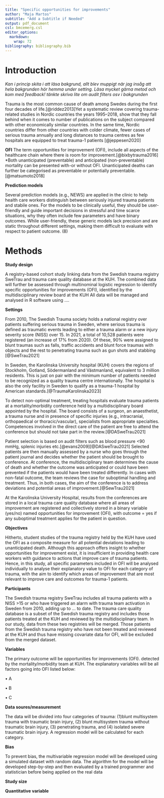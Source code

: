 ```yaml
---
title: "Specific opportunities for improvements"
author: "Maja Martos"
subtitle: "Add a Subtitle if Needed"
output: pdf_document
csl: bmcemerg.csl
editor_options:
  markdown:
    wrap: 72
bibliography: bibliography.bib
---
```

# Introduction


*Kan i princip skita i att läsa bakgrund, allt blev muppigt när jag insåg att hela bakgrunden hör hemma under setting. Läsa mycket gärna metod och kom med feedback! tänkte skriva lite om audit filters osv i bakgrunden*


Trauma is the most common cause of death among Swedes during the first four decades of life.[@riddez2013]Yet a systematic review covering trauma-related studies in Nordic countries the years 1995–2018, show that they fall behind when it comes to number of publications on the subject compared with other economically similar countries. In the same time, Nordic countries differ from other countries with colder climate, fewer cases of serious trauma annually and long distances to trauma centres as few hospitals are equipped to treat trauma-1 patients [@jeppesen2020]

**OFI**
The term opportunities for improvement (OFI), include all aspects of the healthcare chain where there is room for improvement.[@bixbytrauma2016] *Both unanticipated (preventable) and anticipated (non-preventable) mortality can be presented with-or without OFI. Unanticipated deaths can further be categorised as preventable or potentially preventable. [@matsumoto2018] 

**Prediction models** 

Several prediction models (e.g., NEWS) are applied in the clinic to help health care workers distinguish between seriously injured trauma patients and stabile ones. For the models to be clinically useful, they should be user-friendly and guide important decisions in stressful and time scarce situations, why they often include few parameters and have binary outcomes. While user-friendly, these generic models lack precision and are static throughout different settings, making them difficult to evaluate with respect to patient outcome. (8) 




# Methods


**Study design** 

A registry-based cohort study linking data from the Swedish trauma registry SweTrau and trauma care quality database at the KUH. The combined data will further be assessed through multinominal logistic regression to identify specific opportunities for improvements (OFI), identified by the multidisciplinary review board at the KUH All data will be managed and analysed in R software using ….

**Settings**

From 2010, The Swedish Trauma society holds a national registry over patients suffering serious trauma in Sweden, where serious trauma is defined as traumatic events leading to either a trauma alarm or a new injury severity score (NISS) over 15. In 2021, a total of 10,528 patients were registered (an increase of 17% from 2020). Of these, 90% were assigned to blunt traumas such as falls, traffic accidents and blunt force traumas with objects and the rest to penetrating trauma such as gun shots and stabbing [@SweTrau2021]


In Sweden, the Karolinska University hospital (KUH) covers the regions of Stockholm, Gotland, Södermanland and Västmanland, equivalent to 3 million residents. This is just on pair with the minimum number of patients needed to be recognized as a quality trauma centre internationally. The hospital is also the only facility in Sweden to qualify as a trauma-1 hospital by American standards.[@TraumaKarolinska2023]

To detect non-optimal treatment, treating hospitals evaluate trauma patients at a mortality/morbidity conference held by a multidisciplinary board appointed by the hospital. The board consists of a surgeon, an anaesthetist, a trauma nurse and in presence of specific injuries (e.g., intracranial, orthopaedical or thoracic/vascular), specialists from appropriate specialties. Competences involved in the direct care of the patient are free to attend the conference but should not take part in the review.[@DASweTrau2021]

Patient selection is based on audit filters such as blood pressure <90 mmHg, splenic injuries etc.[@evans2009][@DASweTrau2021] Selected patients are then manually assessed by a nurse who goes through the patient journal and decides whether the patient should be brought to conference. At conference, the multidisciplinary team determines the cause of death and whether the outcome was anticipated or could have been prevented if the patients would have been treated differently. In cases with non-fatal outcome, the team reviews the case for suboptimal handling and treatment. Thus, in both cases, the aim of the conference is to address deviations and potential areas of improvement.[@SewTrau2021]

 
At the Karolinska University Hospital, results from the conferences are stored in a local trauma care quality database where all areas of improvement are registered and collectively stored in a binary variable (yes/no) named opportunities for improvement (OFI), with outcome = yes if any suboptimal treatment applies for the patient in question.


**Objectives**

Hitherto, student studies of the trauma registry held by the KUH have used the OFI as a composite measure for all potential deviations leading to unanticipated death. Although this approach offers insight to whether opportunities for improvement exist, it is insufficient in providing health care workers with guidance to actions that improve care of trauma patients. Hence, in this study, all specific parameters included in OFI will be analysed individually to analyse their explanatory value to OFI for each category of trauma, with the aim to identify which areas of improvement that are most relevant to improve care and outcomes for trauma-1 patients.


**Participants** 

The Swedish trauma registry SweTrau includes all trauma patients with a NISS >15 or who have triggered an alarm with trauma team activation in Sweden from 2010, adding up to … to date. The trauma care quality database is a subset of the Swedish trauma registry and includes those patients treated at the KUH and reviewed by the multidisciplinary team. In our study, data from these two registries will be merged. Those patients from the Swedish trauma registry who have not been treated and reviewed at the KUH and thus have missing covariate data for OFI, will be excluded from the merged dataset.

**Variables** 

The primary outcome will be opportunities for improvements (OFI). detected by the mortality/morbidity team at KUH. The explanatory variables will be all factors going into OFI listed below:


•	A

•	B

•	C


**Data soures/measurement**

The data will be divided into four categories of trauma: (1)blunt multisystem trauma with traumatic brain injury, (2) blunt multisystem trauma without traumatic brain injury, (3) penetrating trauma, and (4) isolated severe traumatic brain injury.
A regression model will be calculated for each category.


**Bias** 

To prevent bias, the multivariable regression model will be developed using a simulated dataset with random data. The algorithm for the model will be developed step-by-step and then evaluated by a trained programmer and statistician before being applied on the real data

**Study size** 


**Quantitative variable**




